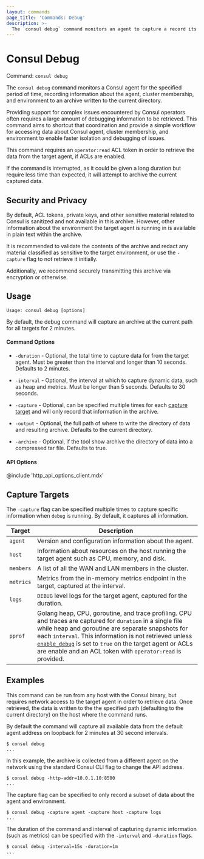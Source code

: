 ```yaml
---
layout: commands
page_title: 'Commands: Debug'
description: >-
  The `consul debug` command monitors an agent to capture a record its actions according to defined durations and intervals. 
---
```


# Consul Debug

Command: `consul debug`

The `consul debug` command monitors a Consul agent for the specified period of
time, recording information about the agent, cluster membership, and environment to an archive
written to the current directory.

Providing support for complex issues encountered by Consul operators often
requires a large amount of debugging information to be retrieved. This command
aims to shortcut that coordination and provide a simple workflow for accessing
data about Consul agent, cluster membership, and environment to enable faster
isolation and debugging of issues.

This command requires an `operator:read` ACL token in order to retrieve the
data from the target agent, if ACLs are enabled.

If the command is interrupted, as it could be given a long duration but
require less time than expected, it will attempt to archive the current
captured data.

## Security and Privacy

By default, ACL tokens, private keys, and other sensitive material related
to Consul is sanitized and not available in this archive. However, other
information about the environment the target agent is running in is available
in plain text within the archive.

It is recommended to validate the contents of the archive and redact any
material classified as sensitive to the target environment, or use the `-capture`
flag to not retrieve it initially.

Additionally, we recommend securely transmitting this archive via encryption
or otherwise.

## Usage

`Usage: consul debug [options]`

By default, the debug command will capture an archive at the current path for
all targets for 2 minutes.

#### Command Options

- `-duration` - Optional, the total time to capture data for from the target agent. Must
  be greater than the interval and longer than 10 seconds. Defaults to 2 minutes.

- `-interval` - Optional, the interval at which to capture dynamic data, such as heap
  and metrics. Must be longer than 5 seconds. Defaults to 30 seconds.

- `-capture` - Optional, can be specified multiple times for each [capture target](#capture-targets)
  and will only record that information in the archive.

- `-output` - Optional, the full path of where to write the directory of data and
  resulting archive. Defaults to the current directory.

- `-archive` - Optional, if the tool show archive the directory of data into a
  compressed tar file. Defaults to true.

#### API Options

@include 'http_api_options_client.mdx'

## Capture Targets

The `-capture` flag can be specified multiple times to capture specific
information when `debug` is running. By default, it captures all information.

| Target    | Description                                                                                                                                                                                                                                                                                                                                                                                                               |
| --------- | ------------------------------------------------------------------------------------------------------------------------------------------------------------------------------------------------------------------------------------------------------------------------------------------------------------------------------------------------------------------------------------------------------------------------- |
| `agent`   | Version and configuration information about the agent.                                                                                                                                                                                                                                                                                                                                                                    |
| `host`    | Information about resources on the host running the target agent such as CPU, memory, and disk.                                                                                                                                                                                                                                                                                                                           |
| `members` | A list of all the WAN and LAN members in the cluster.                                                                                                                                                                                                                                                                                                                                                                     |
| `metrics` | Metrics from the in-memory metrics endpoint in the target, captured at the interval.                                                                                                                                                                                                                                                                                                                                      |
| `logs`    | `DEBUG` level logs for the target agent, captured for the duration.                                                                                                                                                                                                                                                                                                                                                       |
| `pprof`   | Golang heap, CPU, goroutine, and trace profiling. CPU and traces are captured for `duration` in a single file while heap and goroutine are separate snapshots for each `interval`. This information is not retrieved unless [`enable_debug`](/consul/docs/agent/config/config-files#enable_debug) is set to `true` on the target agent or ACLs are enable and an ACL token with `operator:read` is provided. |

## Examples

This command can be run from any host with the Consul binary, but requires
network access to the target agent in order to retrieve data. Once retrieved,
the data is written to the the specified path (defaulting to the current
directory) on the host where the command runs.

By default the command will capture all available data from the default
agent address on loopback for 2 minutes at 30 second intervals.

```shell-session
$ consul debug
...
```

In this example, the archive is collected from a different agent on the
network using the standard Consul CLI flag to change the API address.

```shell-session
$ consul debug -http-addr=10.0.1.10:8500
...
```

The capture flag can be specified to only record a subset of data
about the agent and environment.

```shell-session
$ consul debug -capture agent -capture host -capture logs
...
```

The duration of the command and interval of capturing dynamic
information (such as metrics) can be specified with the `-interval`
and `-duration` flags.

```shell-session
$ consul debug -interval=15s -duration=1m
...
```

